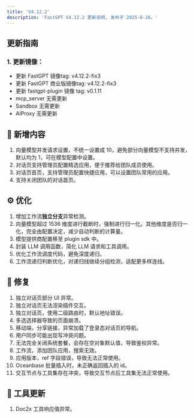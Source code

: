 ```yaml
---
title: 'V4.12.2'
description: 'FastGPT V4.12.2 更新说明, 发布于 2025-8-26。'
---
```


## 更新指南

### 1. 更新镜像：

- 更新 FastGPT 镜像tag: v4.12.2-fix3
- 更新 FastGPT 商业版镜像tag: v4.12.2-fix3
- 更新 fastgpt-plugin 镜像 tag: v0.1.11
- mcp_server 无需更新
- Sandbox 无需更新
- AIProxy 无需更新
  
## 🚀 新增内容

1. 向量模型并发请求设置，不统一设置成 10，避免部分向量模型不支持并发，默认均为 1，可在模型配置中设置。
2. 对话页支持管理员配置精选应用，便于推荐给团队成员使用。
3. 对话页首页，支持管理员配置快捷应用，可以设置团队常用的应用。
4. 支持关闭团队的对话首页。

## ⚙️ 优化

1. 增加工作流**独立分支**异常检测。
2. 向量模型超过 1536 维度进行截断时，强制进行归一化。其他维度是否归一化，完全由配置决定，减少自动判断的计算量。
3. 模型提供商配置移至 plugin sdk 中。
4. 封装 LLM 调用函数，简化 LLM 请求和工具调用。
5. 优化工作流调度代码，避免深度递归。
6. 工作流递归判断优化，对递归线继续分组检测，适配更多样连线。

## 🐛 修复

1. 独立对话页部分 UI 异常。
2. 独立对话页无法渲染插件交互。
3. 独立对话页，使用二级路由时，默认地址错误。
4. 多选选择器导致的页面崩溃。
5. 移动端，分享链接，异常加载了登录态对话页的导航。
6. 用户同步可能出现写冲突问题。
7. 无法完全关闭系统套餐，会存在空对象默认值，导致鉴权异常。
8. 工作流，添加团队应用，搜索无效。
9. 应用版本，ref 字段错误，导致无法正常使用。
10. Oceanbase 批量插入时，未正确返回插入的 id。
11. 交互节点与工具集存在冲突，导致交互节点后工具集无法正常使用。

## 🔨 工具更新

1. Doc2x 工具响应值异常。